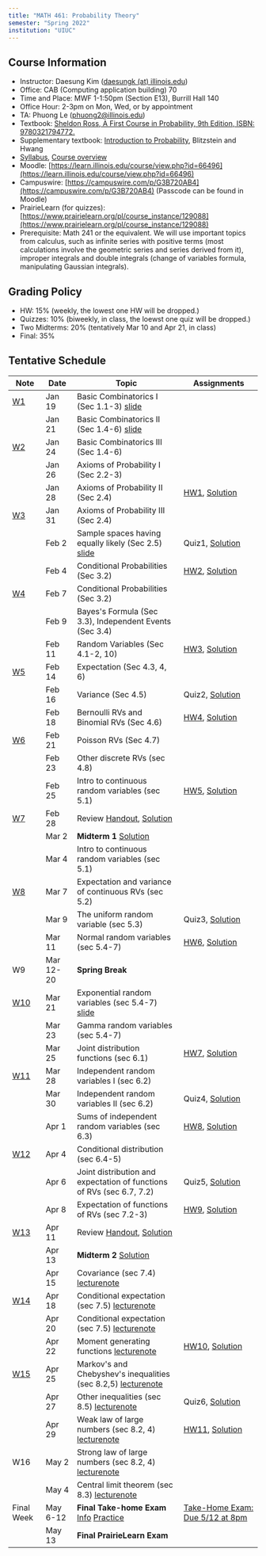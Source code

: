 ```yaml
---
title: "MATH 461: Probability Theory"
semester: "Spring 2022"
institution: "UIUC"
---
```


## Course Information 
- Instructor: Daesung Kim ([daesungk (at) illinois.edu](mailto:daesungk@illinois.edu))
- Office: CAB (Computing application building) 70
- Time and Place: MWF 1-1:50pm (Section E13), Burrill Hall 140
- Office Hour: 2-3pm on Mon, Wed, or by appointment
- TA: Phuong Le (phuong2@illinois.edu)
- Textbook: [Sheldon Ross, A First Course in Probability, 9th Edition, ISBN: 9780321794772.](https://www.amazon.com/First-Course-Probability-9th/dp/032179477X)
- Supplementary textbook: [Introduction to Probability](http://probabilitybook.net), Blitzstein and Hwang
- [Syllabus](syllabus.pdf), [Course overview](overview.pdf) 
- Moodle: [https://learn.illinois.edu/course/view.php?id=66496](https://learn.illinois.edu/course/view.php?id=66496)
- Campuswire: [https://campuswire.com/p/G3B720AB4](https://campuswire.com/p/G3B720AB4) (Passcode can be found in Moodle)
- PrairieLearn (for quizzes): [https://www.prairielearn.org/pl/course_instance/129088](https://www.prairielearn.org/pl/course_instance/129088)
- Prerequisite: Math 241 or the equivalent. We will use important topics from calculus, such as infinite series with positive terms (most calculations involve the geometric series and series derived from it), improper integrals and double integrals (change of variables formula, manipulating Gaussian integrals).

## Grading Policy
- HW: 15% (weekly, the lowest one HW will be dropped.)
- Quizzes: 10% (biweekly, in class, the loewst one quiz will be dropped.)
- Two Midterms: 20% (tentatively Mar 10 and Apr 21, in class)
- Final: 35%

## Tentative Schedule 
| Note           | Date      | Topic                                                                           | Assignments                                |
| ---            | ---       | ---                                                                             | ---                                        |
| [W1](w1.pdf)   | Jan 19    | Basic Combinatorics I (Sec 1.1-3) [slide](lec1.pdf)                             |                                            |
|                | Jan 21    | Basic Combinatorics II (Sec 1.4-6) [slide](lec2.pdf)                            |                                            |
| [W2](w2.pdf)   | Jan 24    | Basic Combinatorics III (Sec 1.4-6)                                             |                                            |
|                | Jan 26    | Axioms of Probability I (Sec 2.2-3)                                             |                                            |
|                | Jan 28    | Axioms of Probability II (Sec 2.4)                                              | [HW1](hw1.pdf), [Solution](hw1-sol.pdf)    |
| [W3](w3.pdf)   | Jan 31    | Axioms of Probability III (Sec 2.4)                                             |                                            |
|                | Feb 2     | Sample spaces having equally likely (Sec 2.5) [slide](lec5.pdf)                 | Quiz1, [Solution](quiz1-sol.pdf)           |
|                | Feb 4     | Conditional Probabilities (Sec 3.2)                                             | [HW2](hw2.pdf), [Solution](hw2-sol.pdf)    |
| [W4](w4.pdf)   | Feb 7     | Conditional Probabilities (Sec 3.2)                                             |                                            |
|                | Feb 9     | Bayes's Formula (Sec 3.3), Independent Events (Sec 3.4)                         |                                            |
|                | Feb 11    | Random Variables (Sec 4.1-2, 10)                                                | [HW3](hw3.pdf), [Solution](hw3-sol.pdf)    |
| [W5](w5.pdf)   | Feb 14    | Expectation (Sec 4.3, 4, 6)                                                     |                                            |
|                | Feb 16    | Variance (Sec 4.5)                                                              | Quiz2, [Solution](quiz2-sol.pdf)           |
|                | Feb 18    | Bernoulli RVs and Binomial RVs (Sec 4.6)                                        | [HW4](hw4.pdf), [Solution](hw4-sol.pdf)    |
| [W6](w6.pdf)   | Feb 21    | Poisson RVs (Sec 4.7)                                                           |                                            |
|                | Feb 23    | Other discrete RVs (sec 4.8)                                                    |                                            |
|                | Feb 25    | Intro to continuous random variables (sec 5.1)                                  | [HW5](hw5.pdf), [Solution](hw5-sol.pdf)    |
| [W7](w7.pdf)   | Feb 28    | Review [Handout](e-1-prac.pdf), [Solution](e-1-prac-sol.pdf)                    |                                            |
|                | Mar 2     | **Midterm 1** [Solution](e-1-sol.pdf)                                           |                                            |
|                | Mar 4     | Intro to continuous random variables (sec 5.1)                                  |                                            |
| [W8](w8.pdf)   | Mar 7     | Expectation and variance of continuous RVs (sec 5.2)                            |                                            |
|                | Mar 9     | The uniform random variable (sec 5.3)                                           | Quiz3, [Solution](quiz3-sol.pdf)           |
|                | Mar 11    | Normal random variables (sec 5.4-7)                                             | [HW6](hw6.pdf), [Solution](hw6-sol.pdf)    |
| W9             | Mar 12-20 | **Spring Break**                                                                |                                            |
| [W10](w10.pdf) | Mar 21    | Exponential random variables (sec 5.4-7) [slide](lec22.pdf)                     |                                            |
|                | Mar 23    | Gamma random variables (sec 5.4-7)                                              |                                            |
|                | Mar 25    | Joint distribution functions (sec 6.1)                                          | [HW7](hw7.pdf), [Solution](hw7-sol.pdf)    |
| [W11](w11.pdf) | Mar 28    | Independent random variables I (sec 6.2)                                        |                                            |
|                | Mar 30    | Independent random variables II (sec 6.2)                                       | Quiz4, [Solution](quiz4-sol.pdf)           |
|                | Apr 1     | Sums of independent random variables (sec 6.3)                                  | [HW8](hw8.pdf), [Solution](hw8-sol.pdf)    |
| [W12](w12.pdf) | Apr 4     | Conditional distribution (sec 6.4-5)                                            |                                            |
|                | Apr 6     | Joint distribution and expectation of functions of RVs (sec 6.7, 7.2)           | Quiz5, [Solution](quiz5-sol.pdf)           |
|                | Apr 8     | Expectation of functions of RVs (sec 7.2-3)                                     | [HW9](hw9.pdf), [Solution](hw9-sol.pdf)    |
| [W13](w13.pdf) | Apr 11    | Review [Handout](e-2-prac.pdf), [Solution](e-2-prac-sol.pdf)                    |                                            |
|                | Apr 13    | **Midterm 2** [Solution](e-2-sol.pdf)                                           |                                            |
|                | Apr 15    | Covariance (sec 7.4) [lecturenote](lec-041522.pdf)                              |                                            |
| [W14](w14.pdf) | Apr 18    | Conditional expectation (sec 7.5) [lecturenote](lec-041822.pdf)                 |                                            |
|                | Apr 20    | Conditional expectation (sec 7.5) [lecturenote](lec-042022.pdf)                 |                                            |
|                | Apr 22    | Moment generating functions [lecturenote](lec-042222.pdf)                       | [HW10](hw10.pdf), [Solution](hw10-sol.pdf) |
| [W15](w15.pdf) | Apr 25    | Markov's and Chebyshev's inequalities (sec 8.2,5) [lecturenote](lec-042522.pdf) |                                            |
|                | Apr 27    | Other inequalities (sec 8.5) [lecturenote](lec-042722.pdf)                      | Quiz6, [Solution](quiz6-sol.pdf)           |
|                | Apr 29    | Weak law of large numbers (sec 8.2, 4) [lecturenote](lec-042922.pdf)            | [HW11](hw11.pdf), [Solution](hw11-sol.pdf) |
| W16            | May 2     | Strong law of large numbers (sec 8.2, 4) [lecturenote](lec-050222.pdf)          |                                            |
|                | May 4     | Central limit theorem (sec 8.3) [lecturenote](lec-050422.pdf)                   |                                            |
| Final Week     | May 6-12  | **Final Take-home Exam** [Info](e-3-ann.pdf)  [Practice](e-3-th-prac.pdf)       | [Take-Home Exam: Due 5/12 at 8pm](e-3.pdf) |
|                | May 13    | **Final PrairieLearn Exam**                                                     |                                            |


